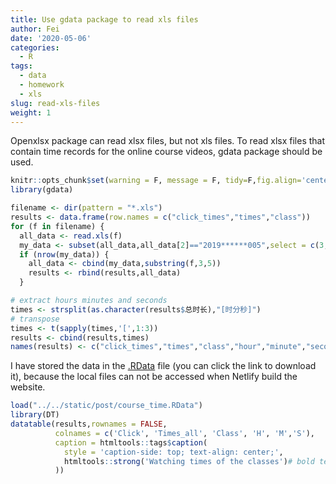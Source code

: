 ```yaml
---
title: Use gdata package to read xls files
author: Fei
date: '2020-05-06'
categories:
  - R
tags:
  - data
  - homework
  - xls
slug: read-xls-files
weight: 1
---
```


Openxlsx package can read xlsx files, but not xls files. To read xlsx files that contain time records for the online course videos, gdata package should be used.

```r
knitr::opts_chunk$set(warning = F, message = F, tidy=F,fig.align='center',fig.showtext=TRUE,results="hold",fig.show = "hold")
library(gdata)
```

```r
filename <- dir(pattern = "*.xls")
results <- data.frame(row.names = c("click_times","times","class"))
for (f in filename) {
  all_data <- read.xls(f)
  my_data <- subset(all_data,all_data[2]=="2019******005",select = c(3,4))
  if (nrow(my_data)) {
    all_data <- cbind(my_data,substring(f,3,5))
    results <- rbind(results,all_data)
  }

# extract hours minutes and seconds
times <- strsplit(as.character(results$总时长),"[时分秒]")
# transpose
times <- t(sapply(times,'[',1:3))
results <- cbind(results,times)
names(results) <- c("click_times","times","class","hour","minute","second")
```

I have stored the data in the [.RData](/post/course_time.RData) file (you can click the link to download it), because the local files can not be accessed when Netlify build the website.
```r
load("../../static/post/course_time.RData")
library(DT)
datatable(results,rownames = FALSE,
          colnames = c('Click', 'Times_all', 'Class', 'H', 'M','S'),
          caption = htmltools::tags$caption(
            style = 'caption-side: top; text-align: center;',
            htmltools::strong('Watching times of the classes')# bold text
          ))
```
